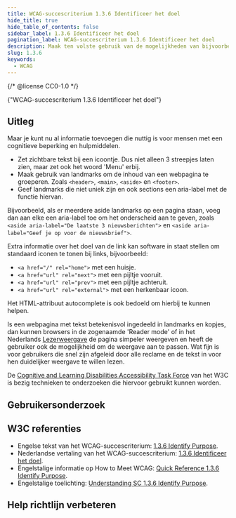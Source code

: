 ```yaml
---
title: WCAG-succescriterium 1.3.6 Identificeer het doel
hide_title: true
hide_table_of_contents: false
sidebar_label: 1.3.6 Identificeer het doel
pagination_label: WCAG-succescriterium 1.3.6 Identificeer het doel
description: Maak ten volste gebruik van de mogelijkheden van bijvoorbeeld HTML en ARIA om het doel van onderdelen van een webpagina duidelijk te maken voor software.
slug: 1.3.6
keywords:
  - WCAG
---
```


{/* @license CC0-1.0 */}


<WcagHeadingGroup level={1} conformanceLevel="Niveau AAA">
  {"WCAG-succescriterium 1.3.6 Identificeer het doel"}
</WcagHeadingGroup>

<SpotlightSection>
  <Markdown omitH1 headinglevel={3}>
    <AAAMessage />
  </Markdown>
</SpotlightSection>

## Uitleg

<Summary />

Maar je kunt nu al informatie toevoegen die nuttig is voor mensen met een cognitieve beperking en hulpmiddelen.

- Zet zichtbare tekst bij een icoontje. Dus niet alleen 3 streepjes laten zien, maar zet ook het woord 'Menu' erbij.
- Maak gebruik van landmarks om de inhoud van een webpagina te groeperen. Zoals `<header>`, `<main>`, `<aside>` en `<footer>`.
- Geef landmarks die niet uniek zijn en ook sections een aria-label met de functie hiervan.

Bijvoorbeeld, als er meerdere aside landmarks op een pagina staan, voeg dan aan elke een aria-label toe om het onderscheid aan te geven, zoals `<aside aria-label="De laatste 3 nieuwsberichten">` en `<aside aria-label="Geef je op voor de nieuwsbrief">`.

Extra informatie over het doel van de link kan software in staat stellen om standaard iconen te tonen bij links, bijvoorbeeld:

- `<a href="/" rel="home">` met een huisje.
- `<a href="url" rel="next">` met een pijltje vooruit.
- `<a href="url" rel="prev">` met een pijltje achteruit.
- `<a href="url" rel="external">` met een herkenbaar icoon.

Het HTML-attribuut autocomplete is ook bedoeld om hierbij te kunnen helpen.

Is een webpagina met tekst betekenisvol ingedeeld in landmarks en kopjes, dan kunnen browsers in de zogenaamde 'Reader mode' of in het Nederlands [Lezerweergave](https://kennisportaal.visio.org/nl-nl/documenten/internet-beter-leesbaar-maken-op-de-pc) de pagina simpeler weergeven en heeft de gebruiker ook de mogelijkheid om de weergave aan te passen. Wat fijn is voor gebruikers die snel zijn afgeleid door alle reclame en de tekst in voor hen duidelijker weergave te willen lezen.

De [<span lang="en">Cognitive and Learning Disabilities Accessibility Task Force</span>](https://www.w3.org/WAI/about/groups/task-forces/coga/) van het W3C is bezig technieken te onderzoeken die hiervoor gebruikt kunnen worden.

## Gebruikersonderzoek

<CTAGebruikersonderzoek />

## W3C referenties

- Engelse tekst van het WCAG-succescriterium: [<span lang="en">1.3.6 Identify Purpose</span>](https://www.w3.org/TR/WCAG22/#identify-purpose).
- Nederlandse vertaling van het WCAG-succescriterium: [1.3.6 Identificeer het doel](https://www.w3.org/Translations/WCAG22-nl/#identificeer-het-doel).
- Engelstalige informatie op <span lang="en">How to Meet WCAG</span>: [<span lang="en">Quick Reference 1.3.6 Identify Purpose</span>](https://www.w3.org/WAI/WCAG22/quickref/#identify-purpose).
- Engelstalige toelichting: [<span lang="en">Understanding SC 1.3.6 Identify Purpose</span>](https://www.w3.org/WAI/WCAG22/Understanding/identify-purpose.html).

<SpotlightSection>
  <Markdown omitH1 headinglevel={3}>
    <Disclaimer />
  </Markdown>
</SpotlightSection>

## Help richtlijn verbeteren

<Markdown omitH1 headinglevel={3}>
  <WCAGFooterInfo />
</Markdown>
